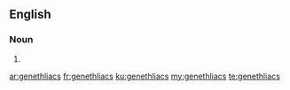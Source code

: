 ==English==

===Noun===
{{head|en}}

# {{plural of|genethliac}}

[[ar:genethliacs]]
[[fr:genethliacs]]
[[ku:genethliacs]]
[[my:genethliacs]]
[[te:genethliacs]]